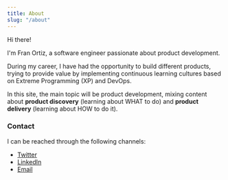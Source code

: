 ```yaml
---
title: About
slug: "/about"
---
```


Hi there!

I'm Fran Ortiz, a software engineer passionate about product development.

During my career, I have had the opportunity to build different products, trying to provide value by implementing
continuous learning cultures based on Extreme Programming (XP) and DevOps.

In this site, the main topic will be product development, mixing content about **product discovery** (learning about WHAT to do)
and **product delivery** (learning about HOW to do it).

### Contact

I can be reached through the following channels:

* [Twitter](https://twitter.com/Fortiz2305)
* [LinkedIn](https://www.linkedin.com/in/francisco-ortiz-abril/)
* [Email](mailto:fortizabril@gmail.com)
